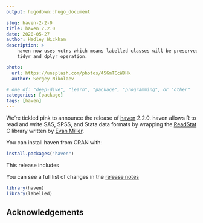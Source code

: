```yaml
---
output: hugodown::hugo_document

slug: haven-2-2-0
title: haven 2.2.0
date: 2020-05-27
author: Hadley Wickham
description: >
    haven now uses vctrs which means labelled classes will be preserved in
    tidyr and dplyr operation.

photo:
  url: https://unsplash.com/photos/45GmTCcW8Hk
  author: Sergey Nikolaev

# one of: "deep-dive", "learn", "package", "programming", or "other"
categories: [package] 
tags: [haven]
---
```


<!--
TODO:
* [ ] `hugodown::tidy_thumbnail()`
* [ ] Add intro sentence
* [ ] `use_tidy_thanks()`
-->

We're tickled pink to announce the release of [haven](https://haven.tidyverse.org) 2.2.0. haven allows R to read and write SAS, SPSS, and Stata data formats by wrapping the [ReadStat](https://github.com/WizardMac/ReadStat) C library written by [Evan Miller](https://www.evanmiller.org/).

You can install haven from CRAN with:

```r
install.packages("haven")
```

This release includes

You can see a full list of changes in the [release notes](%7B%20github_release%20%7D)

```r
library(haven)
library(labelled)
```

## Acknowledgements
